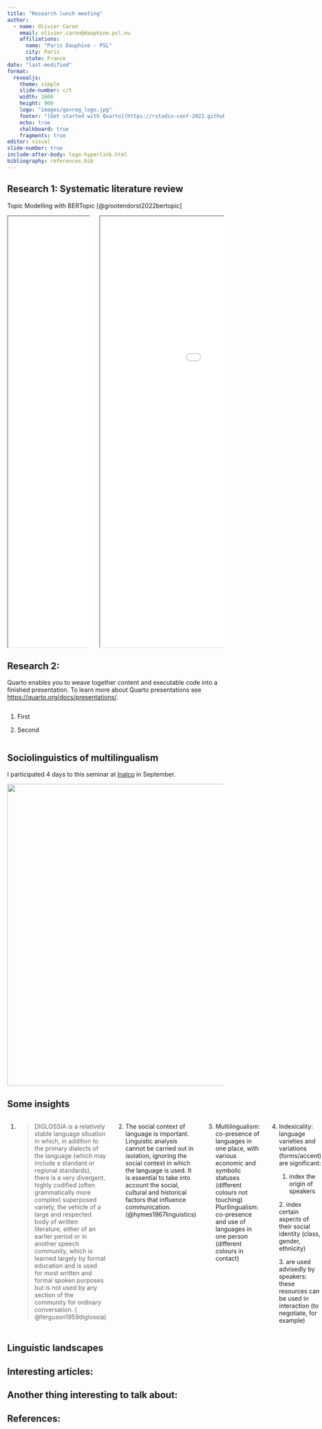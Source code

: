 ```yaml
---
title: "Research lunch meeting"
author:
  - name: Olivier Caron
    email: olivier.caron@dauphine.psl.eu
    affiliations: 
      name: "Paris Dauphine - PSL"
      city: Paris
      state: France
date: "last-modified"
format:
  revealjs:
    theme: simple
    slide-number: c/t
    width: 1600
    height: 900
    logo: "images/govreg_logo.jpg"
    footer: "[Get started with Quarto](https://rstudio-conf-2022.github.io/get-started-quarto/)"
    echo: true
    chalkboard: true
    fragments: true
editor: visual
slide-number: true
include-after-body: logo-hyperlink.html
bibliography: references.bib
---
```


## Research 1: Systematic literature review

Topic Modelling with BERTopic [@grootendorst2022bertopic]

::: columns
::: {.column width="40%"}
```{=html}
<iframe src="topics_bge.html" width="1000" height="1000" title="Webpage example"></iframe>
```
:::

::: {.column width="60%"}
```{=html}
<iframe src="barchart_bge.html" width="1000" height="1000" title="Webpage example"></iframe>
```
:::
:::

## Research 2:

Quarto enables you to weave together content and executable code into a finished presentation. To learn more about Quarto presentations see <https://quarto.org/docs/presentations/>.

::: {.column width="50%"}
1.  First

::: fragment
2.  Second
:::
:::

## Sociolinguistics of multilingualism

I participated 4 days to this seminar at [Inalco](http://www.inalco.fr/ "Institut national des langues et civilisations orientales, en: National Institute for Oriental Languages and Civilizations") in September.

[![](images/sociomul_inalco.jpg){fig-alt="Intensive seminar on the sociolinguistics of multilingualism" fig-align="center" width="700"}](https://sociomul.sciencesconf.org/)

## Some insights {.smaller}

::: columns
::: {.fragment .fade-in .smaller}
1.  <div>

    > DIGLOSSIA is a relatively stable language situation in which, in addition to the primary dialects of the language (which may include a standard or regional standards), there is a very divergent, highly codified (often grammatically more complex) superposed variety, the vehicle of a large and respected body of written literature, either of an earlier period or in another speech community, which is learned largely by formal education and is used for most written and formal spoken purposes but is not used by any section of the community for ordinary conversation. ( @ferguson1959diglossia)

    </div>
:::

::: {.fragment .fade-up}
2.  The social context of language is important. Linguistic analysis cannot be carried out in isolation, ignoring the social context in which the language is used. It is essential to take into account the social, cultural and historical factors that influence communication. (@hymes1967linguistics)
:::

::: {.fragment .fade-left}
3.  Multilingualism: co-presence of languages in one place, with various economic and symbolic statuses (different colours not touching)\
    Plurilingualism: co-presence and use of languages in one person (different colours in contact)
:::

::: {.fragment .fade-right}
4.  Indexicality: language varieties and variations (forms/accent) are significant:\
    1. index the origin of speakers

    2\. index certain aspects of their social identity (class, gender, ethnicity)

    3\. are used advisedly by speakers: these resources can be used in interaction (to negotiate, for example)
:::
:::

## Linguistic landscapes

## Interesting articles:

## Another thing interesting to talk about:

## References:
